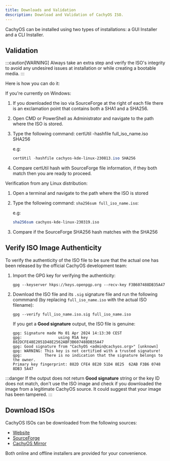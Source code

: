 ```yaml
---
title: Downloads and Validation
description: Download and Validation of CachyOS ISO.
---
```



CachyOS can be installed using two types of installations: a GUI Installer and a CLI Installer.

## Validation

:::caution[WARNING]
Always take an extra step and verify the ISO's integrity to avoid any undesired issues at installation or while creating a bootable media.
:::

Here is how you can do it:

If you're currently on Windows:

<Steps>

1. If you downloaded the iso via SourceForge at the right of each file there is an exclamation point that contains both a SHA1 and a SHA256.
2. Open CMD or PowerShell as Administrator and navigate to the path where the ISO is stored.
3. Type the following command: certUtil -hashfile full_iso_name.iso SHA256

   e.g:
   ```powershell
   certUtil -hashfile cachyos-kde-linux-230813.iso SHA256
   ```

4. Compare certUtil hash with SourceForge file information, if they both match then you are ready to proceed.

</Steps>

Verification from any Linux distribution:

<Steps>

1. Open a terminal and navigate to the path where the ISO is stored
2. Type the following command: `sha256sum full_iso_name.iso`:

   e.g:
   ```sh
   sha256sum cachyos-kde-linux-230319.iso
   ```

3. Compare if the SourceForge SHA256 hash matches with the SHA256

</Steps>

## Verify ISO Image Authenticity

To verify the authenticity of the ISO file to be sure that the actual one has been released by the official CachyOS development team:

<Steps>

1. Import the GPG key for verifying the authenticity:

   ```shell
   gpg --keyserver hkps://keys.openpgp.org --recv-key F3B607488DB35A47
   ```

2. Download the ISO file and its `.sig` signature file and run the following commmand (by replacing `full_iso_name.iso` with the actual ISO filename):
   ```shell
   gpg --verify full_iso_name.iso.sig full_iso_name.iso
   ```

   If you get a **Good signature** output, the ISO file is genuine:
   ```
   gpg: Signature made Mo 01 Apr 2024 14:13:30 CEST
   gpg:                using RSA key 882DCFE48E2051D48E2562ABF3B607488DB35A47
   gpg: Good signature from "CachyOS <admin@cachyos.org>" [unknown]
   gpg: WARNING: This key is not certified with a trusted signature!
   gpg:          There is no indication that the signature belongs to the owner.
   Primary key fingerprint: 882D CFE4 8E20 51D4 8E25  62AB F3B6 0748 8DB3 5A47
   ```

</Steps>

:::danger
If the output does not return **Good signature** string or the key ID does not match, don't use the ISO image and check if you downloaded the image from a legitimate CachyOS source. It could suggest that your image has been tampered.
:::

## Download ISOs

CachyOS ISOs can be downloaded from the following sources:

*   [Website](https://cachyos.org/download)
*   [SourceForge](https://sourceforge.net/projects/cachyos-arch/files/)
*   [CachyOS Mirror](https://mirror.cachyos.org/ISO/)

Both online and offline installers are provided for your convenience.
